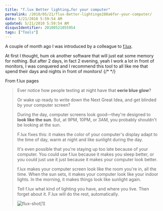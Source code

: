 ```yaml
---
title: "f.lux Better lighting…for your computer"
permalink: /2010/05/21/flux-Better-lightinge280a6for-your-computer/
date: 5/21/2010 5:59:54 AM
updated: 5/21/2010 5:59:54 AM
disqusIdentifier: 20100521055954
tags: ["Tools"]
---
```

A couple of month ago I was introduced by a colleague to [f.lux](http://www.stereopsis.com/flux/). 

At first I thought, hum ok another software that will just eat some memory for nothing. But after 2 days, in fact 2 evening, yeah I work a lot in front of monitors, I was conquered and I recommend this tool to all like me that spend their days and nights in front of monitors!
{/* <!-- more --> */}

From f.lux pages

> Ever notice how people texting at night have that **eerie blue glow**?
> 
> Or wake up ready to write down the Next Great Idea, and get blinded by your computer screen?
> 
> During the day, computer screens look good—they're designed to **look like the sun**. But, at 9PM, 10PM, or 3AM, you probably shouldn't be looking at the sun.
> 
> F.lux fixes this: it makes the color of your computer's display adapt to the time of day, warm at night and like sunlight during the day.
> 
> It's even possible that you're staying up too late because of your computer. You could use f.lux because it makes you sleep better, or you could just use it just because it makes your computer look better.
> 
> f.lux makes your computer screen look like the room you're in, all the time. When the sun sets, it makes your computer look like your indoor lights. In the morning, it makes things look like sunlight again.
> 
> Tell f.lux what kind of lighting you have, and where you live. Then forget about it. F.lux will do the rest, automatically.
> 
> ![flux-shot[1]](/images/flux-shot%5B1%5D.png "flux-shot[1]")
